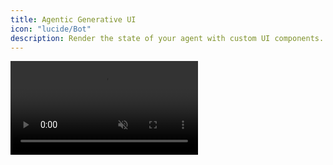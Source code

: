 ```yaml
---
title: Agentic Generative UI
icon: "lucide/Bot"
description: Render the state of your agent with custom UI components.
---
```


<InsecurePasswordProtected>

<video src="/images/coagents/agentic-generative-ui.mp4" className="rounded-lg shadow-xl" loop playsInline controls autoPlay muted />
<Callout>
  This video demonstrates the [implementation](#implementation) section applied to out [coagents starter project](https://github.com/CopilotKit/CopilotKit/tree/main/examples/coagents-starter-crewai-crews).
</Callout>

## What is this?

All CrewAI Crew agents support `inputs` to the crew and `outputs`, i.e. the overall result generated by the crew. The state of the `outputs` is available to your React frontend by using the `useCoAgent` hook, which allows you to easily render the state of your agent in your application. We call this feature **Agentic Generative UI**.

## When should I use this?

Rendering the outputs of your crew in the UI is essential to provide the user with the end result of a crew run. The agent can provide the result to the user which is then rendered in the UI.

## Implementation

<Steps>
  <Step>
    ### Run and Connect your CrewAI Crew to CopilotKit
    First, you'll need to make sure you have a running CrewAI Crew. If you haven't already done this, you can follow the [getting started guide](/crewai-crews/quickstart/crewai)

    This guide uses the [CoAgents starter repo](https://github.com/CopilotKit/CopilotKit/tree/main/examples/coagents-starter-crewai-crews) as its starting point.

  </Step>
  <Step>
    ### Render state of the agent in the chat
    Now we can utilize `useCoAgentStateRender` to render the state of our agent **in the chat**.

    ```tsx title="app/page.tsx"
    // ...
    import { useCoAgent } from "@copilotkit/react-core";
    // ...

    // Define the state of the agent, should match the state of the agent.
    type AgentState = {
      inputs: {
        topic: string,
        current_year: string,
      },
      outputs: string,
    };

    function YourMainContent() {
      // ... 

      // [!code highlight:14]
      // styles omitted for brevity
      const { state } = useCoAgent<AgentState>({
        name: "research_crew",
        initialState: {
          outputs: "Report will appear here",
        },
      });
      
      return (
        <div
            id="result"            
          >
            <MarkdownRenderer content={state.outputs} />
          </div>
      )
    }
    ```
  </Step>
  <Step>
    ### Give it a try!

    You've now created a component that will render the agent's state in the chat.
  </Step>
</Steps>

</InsecurePasswordProtected>
